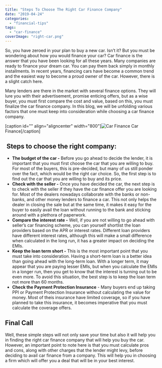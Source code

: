```yaml
---
title: "Steps To Choose The Right Car Finance Company"
date: "2019-04-24"
categories: 
  - "financial-tips"
tags: 
  - "car-finance"
coverImage: "right-car.png"
---
```


So, you have zeroed in your plan to buy a new car. Isn’t it? But you must be wondering about how you would finance your car? Car finance is the answer that you have been looking for all these years. Many companies are ready to finance your dream car. You can pay them back simply in monthly installments. In recent years, financing cars have become a common trend and the easiest way to become a proud owner of the car. However, there is a slight catch here.

Many lenders are there in the market with several finance options. They will lure you with their advertisement, promise enticing offers, but as a wise buyer, you must first compare the cost and value, based on this, you must finalize the car finance company. In this blog, we will be unfolding various factors that one must keep into consideration while choosing a car finance company.

\[caption id="" align="aligncenter" width="800"\]![Car Finance](images/eca13ac9efe9492e0b9fe8e996bfb4eb.jpg "Car Finance ") Car Finance\[/caption\]

##  **Steps to choose the right company:** 

- **The budget of the car -** Before you go ahead to decide the lender, it is important that you must first choose the car that you are willing to buy. For most of the buyers, this is pre-decided, but many of us still ponder over the fact, which would be the right car choice. So, the first step is to find out the car that you are willing to buy and its price.
- **Check with the seller -** Once you have decided the car, the next step is to check with the seller if they have the car finance offer you are looking for. Most of the dealers nowadays collaborate with the banks or non-banks, and other money lenders to finance a car. This not only helps the dealer in closing the sale but at the same time, it makes it easy for the buyer to easily avail the loan without running to the bank and sticking around with a plethora of paperwork.
- **Compare the interest rate -** Well, if you are not willing to go ahead with seller’s car financing scheme, you can yourself shortlist the loan providers based on the APR or interest rates. Different loan providers have different interest rates, although this will make a small difference when calculated in the long run, it has a greater impact on deciding the EMIs.
- **Keep the loan term short -** This is the most important point that you must take into consideration. Having a short-term loan is a better idea than going ahead with the long-term loan. With a longer term, it may appear that you are paying lesser EMIs, but when you calculate the EMIs in a longer run, then you get to know that the interest is turning out to be even more. To avoid this situation, the best step is to keep the loan term not more than 60 months.
- **Check the Payment Protection Insurance** \- Many buyers end up taking PPI or Payment Protection Insurance without calculating the value for money. Most of theis insurance have limited coverage, so if you have planned to take this insurance, it becomes imperative that you must calculate the coverage offers.

## **Final Call**

Well, these simple steps will not only save your time but also it will help you in finding the right car finance company that will help you buy the car. However, an important point to note here is that you must calculate pros and cons, along with other charges that the lender might levy, before deciding to avail car finance from a company. This will help you in choosing a firm which will offer you a deal that will be in your best interest.
